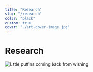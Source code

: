 ```yaml
---
title: "Research"
slug: "/research"
color: "black"
custom: true
cover: "./art-cover-image.jpg"
---
```



<div style={{ margin: `0 auto`, maxWidth: `70ch`, padding: `2rem` }}>

<h1 data-testid="page-title">Research</h1>

![Little puffins coming back from wishing](https://images.unsplash.com/photo-1612564148954-59545876eaa0?ixid=MnwxMjA3fDB8MHxwaG90by1wYWdlfHx8fGVufDB8fHx8&ixlib=rb-1.2.1&auto=format&fit=crop&w=1000&q=80)

</div>
